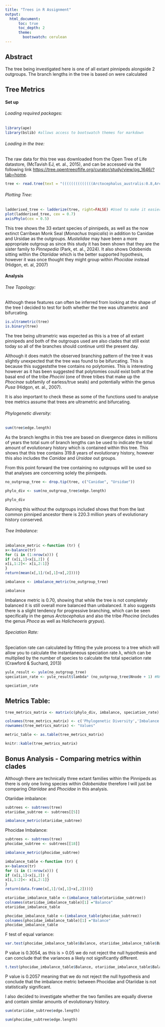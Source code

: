 ```yaml
---
title: "Trees in R Assignment"
output:
  html_document:
      toc: true
      toc_depth: 2
      theme:
        bootswatch: cerulean
---
```


## Abstract

The tree being investigated here is one of all extant pinnipeds alongside 2 outgroups. The branch lengths in the tree is based on were calculated

## Tree Metrics

#### Set up

###### Loading required packages:

```r
library(ape)
library(bslib) #allows access to bootswatch themes for markdown
```

###### Loading in the tree:

The raw data for this tree was downloaded from the Open Tree of Life datastore, (McTavish EJ, et. al., 2015), and can be accessed via the following link <https://tree.opentreeoflife.org/curator/study/view/pg_1646/?tab=home>.

```r
tree <- read.tree(text = "((((((((((((((Arctocephalus_australis:0.8,Arctocephalus_galapagoensis:0.8):0.3,Arctocephalus_forsteri:1.1):1.9,(Arctocephalus_gazella:0.1,Arctocephalus_tropicalis:0.1):2.9):0.1,(Arctocephalus_philippii:0.3,Arctocephalus_townsendi:0.3):2.8):0.2,Phocarctos_hookeri:3.3):0.9,Arctocephalus_pusillus:4.2):0.2,Otaria_byronia:4.4):0.8,(Eumetopias_jubatus:4.5,Zalophus_californianus:4.5):0.7):0.4,Neophoca_cinerea:5.6):2.6,Callorhinus_ursinus:8.2):9.8,Odobenus_rosmarus:18):5,(((Cystophora_cristata:7.9,(((((Halichoerus_grypus:1.7,Pusa_caspica:1.7):0.1,Pusa_sibirica:1.8):0.1,(Phoca_largha:0.9,Phoca_vitulina:0.9):1):0.2,Pusa_hispida:2.1):4.3,(Histriophoca_fasciata:4.3,Pagophilus_groenlandica:4.3):2.1):1.5):5.1,Erignathus_barbatus:13):3,(((((Hydrurga_leptonyx:4.3,Leptonychotes_weddellii:4.3):2.5,Ommatophoca_rossii:6.8):0.3,Lobodon_carcinophagus:7.1):2.8,(Mirounga_angustirostris:2.3,Mirounga_leonina:2.3):7.6):1.4,(Monachus_monachus:9.9,(Monachus_schauinslandi:4.9,Monachus_tropicalis:4.9):5):1.4):4.7):7):12.7,Ursidae:35.7):7.7,Canidae:43.4);")
```

###### Plotting Tree:

```r
ladderised_tree <- ladderize(tree, right=FALSE) #Used to make it easier to see how the time scale maps onto the tree.
plot(ladderised_tree, cex = 0.7)
axisPhylo(cex = 0.5)
```

This tree shows the 33 extant species of pinnipeds, as well as the now extinct Carribean Monk Seal (*Monachus tropicalis*) in addition to Canidae and Ursidae as the outgroups. *Mustelidae* may have been a more appropriate outgroup as since this study it has been shown that they are the sister family to *Pinnepedia* (Park, et. al., 2024). It also shows Odobenids sitting within the *Otariidae* which is the better supported hypothesis, however it was once thought they might group within *Phocidae* instead (Hidgon, et. al, 2007)

#### Analysis

###### Tree Topology:

Although these features can often be inferred from looking at the shape of the tree I decided to test for both whether the tree was ultrametric and bifurcating.

```r
is.ultrametric(tree)
is.binary(tree)
```

The tree being ultrametric was expected as this is a tree of all extant pinnipeds and both of the outgroups used are also clades that still exist today so all of the branches should continue until the present day.

Although it does match the observed branching pattern of the tree it was slightly unexpected that the tree was found to be bifurcating. This is because this suggeststhe tree contains no polytomies. This is interesting however as it has been suggested that polytomies could exist both at the basal end of the tribe *Phocini* (one of three tribes that make up the *Phocinae* subfamily of earless/true seals) and potentially within the genus *Pusa* (Hidgon, et. al., 2007).

It is also important to check these as some of the functions used to analyse tree metrics assume that trees are ultrametric and bifurcating.

###### Phylogenetic diversity:

```r
sum(tree$edge.length)
```

As the branch lengths in this tree are based on divergence dates in millions of years the total sum of branch lengths can be used to indicate the total amount of evolutionary history which is contained within this tree. This shows that this tree contains 319.8 years of evolutionary history, however this also includes the *Canidae* and *Ursidae* out groups.

From this point forward the tree containing no outgroups will be used so that analyses are concerning solely the pinnipeds.

```r
no_outgroup_tree <- drop.tip(tree, c("Canidae", "Ursidae"))
```

```r
phylo_div <- sum(no_outgroup_tree$edge.length)
```

```r
phylo_div
```


Running this without the outgroups included shows that from the last common pinniped ancestor there is 220.3 million years of evolutionary history conserved.

###### Tree Imbalance:

```r
imbalance_metric <-function (tr) {
x<-balance(tr)
for (i in (1:nrow(x))) {
if (x[i,1]<x[i,2]) {
x[i,1:2]<- x[i,2:1]}
}
return(mean(x[,1]/(x[,1]+x[,2])))}
```

```r
imbalance <- imbalance_metric(no_outgroup_tree)
```

```r
imbalance
```


Imbalance metric is 0.70, showing that while the tree is not completely balanced it is still overall more balanced than unbalanced. It also suggests there is a slight tendency for progressive branching, which can be seen specifically in the genus *Arctocephalus* and also the tribe *Phocina* (includes the genus *Phoca* as well as *Halicheoeris grypus*).

###### Speciation Rate:

Speciation rate can calculated by fitting the yule process to a tree which will allow you to calculate the instantaneous speciation rate λ, which can be multiplied by the number of species to calculate the total speciation rate (Crawford & Suchard, 2013)

```r
yule_result <- yule(no_outgroup_tree)
speciation_rate <- yule_result$lambda* (no_outgroup_tree$Nnode + 1) #Nnode +1 represents the number of species
```

```r
speciation_rate
```


## Metrics Table:

```r
tree_metrics_matrix <- matrix(c(phylo_div, imbalance, speciation_rate), ncol = 3, byrow = TRUE, nrow = 1)

colnames(tree_metrics_matrix) <- c('Phylogenetic Diversity','Imbalance','Speciation Rate')
rownames(tree_metrics_matrix) <- "Values"

metric_table <- as.table(tree_metrics_matrix)

```

```r
knitr::kable(tree_metrics_matrix)
```


## Bonus Analysis - Comparing metrics within clades

Although there are technically three extant families within the Pinnipeds as there is only one living species within *Odobenidae* therefore I will just be comparing *Otariidae* and *Phocidae* in this analysis.

<!--I also wanted to see if the two main families, Otariidae and Phocidae where equally diverse, however I did not want this code to interfere with the ability of the main tree analysis to automatically reproduce figures and tables if topology if the original tree is changed, hence why this section has been moved to the end of the report-->

Otariidae imbalance:

```r
subtrees <- subtrees(tree)
otariidae_subtree <- subtrees[[5]]
```

```r
imbalance_metric(otariidae_subtree)
```

Phocidae Imbalance:

```r
subtrees <- subtrees(tree)
phocidae_subtree <- subtrees[[18]]
```

```r
imbalance_metric(phocidae_subtree)
```

```r
imbalance_table <-function (tr) {
x<-balance(tr)
for (i in (1:nrow(x))) {
if (x[i,1]<x[i,2]) {
x[i,1:2]<- x[i,2:1]}
}
return(data.frame(x[,1]/(x[,1]+x[,2])))}
```

```r
otariidae_imbalance_table <-(imbalance_table(otariidae_subtree))
colnames(otariidae_imbalance_table)[1] ="Balance"
otariidae_imbalance_table
```

```r
phocidae_imbalance_table <-(imbalance_table(phocidae_subtree))
colnames(phocidae_imbalance_table)[1] ="Balance"
phocidae_imbalance_table
```

F test of equal variance:

```r
var.test(phocidae_imbalance_table$Balance, otariidae_imbalance_table$Balance)
```

P value is 0.3054, as this is \> 0.05 we do not reject the null hypothesis and can conclude that the variances a likely not significantly different.

```r
t.test(phocidae_imbalance_table$Balance, otariidae_imbalance_table$Balance, var.equal = TRUE)
```

P value is 0.2057 meaning that we do not reject the null hypothesis and conclude that the imbalance metric between Phocidae and Otariidae is not statistically significant.

I also decided to investigate whether the two families are equally diverse and contain similar amounts of evolutionary history.

```r
sum(otariidae_subtree$edge.length)
```

```r
sum(phocidae_subtree$edge.length)
```
